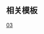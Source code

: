 {{Routemap
| title = 佛山地铁3号线
| title-bg = {{佛山地铁颜色|3}}
| title-color = white
| text-width = 0,80,100%
| legend = no
| collapsible = no
| inline = <includeonly>yes</includeonly>
| map =
uexhKBHFa~~ ~~{{广州地铁RDT/dim|{{stl|佛山地铁|科技学院}}}}
uexhBHF~~ ~~{{广州地铁RDT/dim|{{stl|佛山地铁|大学城}}}}
uexhtSTRa
uextBHF~~ ~~{{广州地铁RDT/dim|{{stl|佛山地铁|狮山}}}}
\uextABZg+l\uexKDSTCCeq~~ ~~{{广州地铁RDT/dim|狮山东车辆段}}
uextBHF~~ ~~{{广州地铁RDT/dim|{{stl|佛山地铁|太平}}}}
uextCONTgq\uextKRZto\uextSTR+r~~ ~~ ~~ ~~{{广州地铁RDT/dim|{{rmr|Licon=L|时代城}}}}
\uextBHF\uextSTR~~ ~~{{广州地铁RDT/dim|{{stl|佛山地铁|兴业路}}}}
\hCONTgq\exKBL2!~hBHFq\uxmtKRZh!~exBLc3\uxmtKRZh\ehABZq+r\hCONTfq~~ ~~ ~~ ~~[[贵广铁路|贵广]] / [[南广铁路]]
\exBLc1\exKBL4!~uextBHF!~HUBaq\uextBHF!~HUBeq\exhCONTf~~ ~~{{广州地铁RDT/dim|{{stl|佛山地铁|佛山西站}}}}~~{{广州地铁RDT/dim|{{佛山地铁路线链接|4|N}}}}~~{{广州地铁RDT/dim|[[广佛环线|广佛南环城铁]]}}
uextSTR+l\uextKRZto\uextSTRr
uextSTR!~MFADEf\uextBHF\~~ ~~{{广州地铁RDT/dim|{{stl|佛山地铁|罗村}}}}
\uextBHF\FLUG~~ ~~{{广州地铁RDT/dim|{{stl|佛山地铁|佛山机场}}}}
uextBHF~~ ~~{{广州地铁RDT/dim|{{stl|佛山地铁|桂丹路}}}}
\exKBL2!~uextBHF\exBLc3~~ ~~{{广州地铁RDT/dim|{{stl|佛山地铁|佛山火车站}}}}
\CONTgq\exBLc1!~uxmtKRZ\exKBL4!~BHFq\CONTfq~~ ~~ ~~ ~~[[广茂铁路]]
uextBHF~~ ~~{{广州地铁RDT/dim|{{stl|佛山地铁|中山公园}}}}
uextBHF~~ ~~{{广州地铁RDT/dim|{{stl|佛山地铁|叠滘}}}}
uextBHF~~ ~~{{广州地铁RDT/dim|{{stl|佛山地铁|南海广场}}}}
utSTR+l\utSTRq\uxtTINTt!~uextkSTRc2\uetkABZq+3\utCONTfq~~ ~~{{广州地铁RDT/dim|{{stl|佛山地铁|桂城}}}}~~{{佛山地铁路线链接|GF|N}}~~{{rmr|Ricon=R|瀝滘}}
utSTR!~MFADEf\\uextkABZg+1\\~~ ~~ ~~ ~~{{广州地铁RDT/dim|联络线往[[广佛线]]}}
uextSTR!~MFADEg\uextBHF\~~ ~~{{广州地铁RDT/dim|{{stl|佛山地铁|镇安}}}}
uextXBHF-L\uextXBHF-R\~~ ~~{{广州地铁RDT/dim|{{stl|佛山地铁|电视塔}}}}~~{{广州地铁RDT/dim|{{佛山地铁路线链接|4|N}}}}
uextSTRl\uextKRZto\uextCONTfq~~ ~~ ~~ ~~{{广州地铁RDT/dim|{{rmr|Ricon=R|港口路}}}}
uextBHF~~ ~~{{广州地铁RDT/dim|{{stl|佛山地铁|深村}}}}
\utCONTgq\uxtTINTt!~uextkSTRc2\uetkABZq+3\utCONTfq~~ ~~{{广州地铁RDT/dim|{{stl|佛山地铁|湾华}}}}~~{{佛山地铁路线链接|2|N}}~~{{rmr|Licon=L|南庄|广州南站|Ricon=R}}
uextkABZg+1~~ ~~ ~~ ~~{{广州地铁RDT/dim|联络线往[[佛山地铁2号线|2号线]]}}
WASSERq\uextKRZW\WASSERq~~ ~~ ~~ ~~东平水道
utSTR!~MFADEg\\uextSTR\\
utSTRl\exBLc2!~utSTRq\exKBL3!~uxtTINTt\utCONTfq\~~ ~~{{广州地铁RDT/dim|{{stl|佛山地铁|东平}}}}~~{{佛山地铁路线链接|GF|N}}~~{{rmr|Ricon=R|新城东}}
extCONTgq\exKBL1!~extBHFq\exBLc4!~uexmtKRZto\extCONTfq\~~ ~~ ~~ ~~{{广州地铁RDT/dim|[[广佛环线|广佛南环城铁]]}}
uextBHF~~ ~~{{广州地铁RDT/dim|{{stl|佛山地铁|大墩}}}}
uextBHF~~ ~~{{广州地铁RDT/dim|{{stl|佛山地铁|水口}}}}
uextBHF~~ ~~{{广州地铁RDT/dim|{{stl|佛山地铁|美旗}}}}
uextBHF~~ ~~{{广州地铁RDT/dim|{{stl|佛山地铁|北滘}}}}
\uextABZg+l\uexKDSTCCeq~~ ~~{{广州地铁RDT/dim|北滘车辆段}}
uextBHF~~ ~~{{广州地铁RDT/dim|{{stl|佛山地铁|高村}}}}
\\uextSTR\utSTR+l\utCONTfq~~ ~~ ~~ ~~{{rmr|Ricon=R|美的大道}}
\\uextXBHF-L\utXBHF-R\~~ ~~{{广州地铁RDT/dim|{{stl|佛山地铁|北滘公园}}}}~~{{广州地铁路线链接|7|PN}}
\\uextSTR\utSTRl\utCONTfq~~ ~~ ~~ ~~{{rmr|Ricon=R|大学城南}}
uexhtSTRe
uexhBHF~~ ~~{{广州地铁RDT/dim|{{stl|佛山地铁|三洪奇}}}}
WASSERq\uexhKRZW\WASSERq~~ ~~ ~~ ~~顺德水道
uexhBHF~~ ~~{{广州地铁RDT/dim|{{stl|佛山地铁|伦教}}}}
uexhtSTRa
uextBHF~~ ~~{{广州地铁RDT/dim|{{stl|佛山地铁|荔村}}}}
uextBHF~~ ~~{{广州地铁RDT/dim|{{stl|佛山地铁|顺德医院}}}}
uextBHF~~ ~~{{广州地铁RDT/dim|{{stl|佛山地铁|新松}}}}
uextkABZg2~~ ~~ ~~ ~~{{广州地铁RDT/dim|联络线往[[佛山地铁7号线|7号线]]}}
\uextCONTgq\uextTINTxt!~uextkSTRc1\uextkABZq+4\uextCONTfq~~ ~~{{广州地铁RDT/dim|{{stl|佛山地铁|大良}}}}~~{{广州地铁RDT/dim|{{佛山地铁路线链接|7|N}}}}
uextCONTgq\uextTINTxt\uextCONTfq~~ ~~{{广州地铁RDT/dim|{{stl|佛山地铁|东乐路}}}}~~{{广州地铁RDT/dim|{{佛山地铁路线链接|11|N}}}}~~{{广州地铁RDT/dim|{{rmr|Licon=L|容奇渡口|鹤洞东|Ricon=R}}}}
uextBHF~~ ~~{{广州地铁RDT/dim|{{stl|佛山地铁|创意园}}}}
uextBHF~~ ~~{{广州地铁RDT/dim|{{stl|佛山地铁|逢沙}}}}
\exKBL2!~uextBHF\exBLc3~~ ~~{{广州地铁RDT/dim|{{stl|佛山地铁|顺德学院}}}}
hCONTgq\hSTRq\uxmtKRZh!~exBLc1\exKBL4!~hBHFq\hCONTfq~~ ~~ ~~ ~~[[广珠城轨|广珠城铁]]
uexKDSTCCaq\uextABZgr\~~ ~~{{广州地铁RDT/dim|逢沙停车场}}
uextKBHFe~~ ~~{{广州地铁RDT/dim|{{stl|佛山地铁|顺德客运港}}}}
}}<noinclude>

{{Rdt intro|[[佛山地铁3号线]]}}

== 相关模板 ==
{{tl|佛山地铁RDT}}

[[Category:佛山地鐵RDT|03]]
</noinclude>